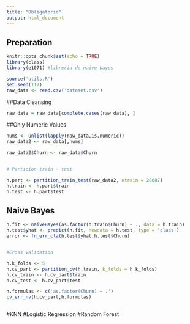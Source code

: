 ```yaml
---
title: "Obligatorio"
output: html_document
---
```


## Preparation

```r
knitr::opts_chunk$set(echo = TRUE)
library(class)
library(e1071) #libreria de naive bayes

source('utils.R')
set.seed(117)
raw_data <- read.csv('dataset.csv')
```

##Data Cleansing
```r
raw_data = raw_data[complete.cases(raw_data), ]


```

##Only Numeric Values
```r
nums <- unlist(lapply(raw_data,is.numeric))
raw_data2 <- raw_data[,nums]

raw_data2$Churn <- raw_data$Churn


# Particion train - test

h.part <- partition_train_test(raw_data2, ntrain = 28087)
h.train <- h.part$train
h.test <- h.part$test


```

## Naive Bayes
```r

h.fit <- naiveBayes(as.factor(h.train$Churn) ~ ., data = h.train)
h.test$yhat <- predict(h.fit, newdata = h.test, type = 'class') 
error <- fn_err_cla(h.test$yhat,h.test$Churn)


#Cross Validation

h.k_folds <- 5
h.cv_part <- partition_cv(h.train, k_folds = h.k_folds)
h.cv_train <- h.cv_part$train
h.cv_test <- h.cv_part$test

h.formulas <- c('as.factor(Churn) ~ .')
cv_err_nv(h.cv_part,h.formulas)



```

#KNN
#Logistic Regression 
#Random Forest
